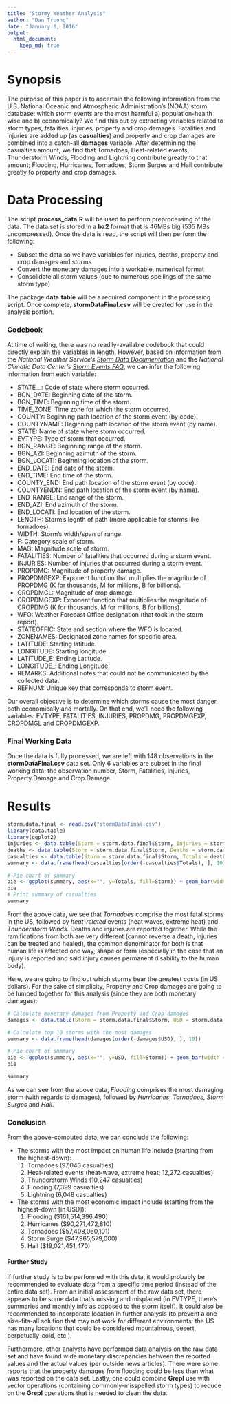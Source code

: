 ```yaml
---
title: "Stormy Weather Analysis"
author: "Dan Truong"
date: "January 8, 2016"
output: 
  html_document:
    keep_md: true
---
```


# Synopsis

The purpose of this paper is to ascertain the following information from the U.S. National Oceanic and Atmospheric Administration's (NOAA) storm database: which storm events are the most harmful a) population-health wise and b) economically? We find this out by extracting variables related to storm types, fatalities, injuries, property and crop damages. Fatalities and injuries are added up (as **casualties**) and property and crop damages are combined into a catch-all **damages** variable. After determining the casualties amount, we find that Tornadoes, Heat-related events, Thunderstorm Winds, Flooding and Lightning contribute greatly to that amount; Flooding, Hurricanes, Tornadoes, Storm Surges and Hail contribute greatly to property and crop damages. 

# Data Processing

The script **process_data.R** will be used to perform preprocessing of the data. The data set is stored in a **bz2** format that is 46MBs big (535 MBs uncompressed). Once the data is read, the script will then perform the following:

* Subset the data so we have variables for injuries, deaths, property and crop damages and storms
* Convert the monetary damages into a workable, numerical format
* Consolidate all storm values (due to numerous spellings of the same storm type)

The package **data.table** will be a required component in the processing script. Once complete, **stormDataFinal.csv** will be created for use in the analysis portion.

### Codebook

At time of writing, there was no readily-available codebook that could directly explain the variables in length. However, based on information from the *National Weather Service's [Storm Data Documentation](https://d396qusza40orc.cloudfront.net/repdata%2Fpeer2_doc%2Fpd01016005curr.pdf)* and the *National Climatic Data Center's [Storm Events FAQ](https://d396qusza40orc.cloudfront.net/repdata%2Fpeer2_doc%2FNCDC%20Storm%20Events-FAQ%20Page.pdf)*, we can infer the following information from each variable:

- STATE__: Code of state where storm occurred.
- BGN_DATE: Beginning date of the storm.
- BGN_TIME: Beginning time of the storm.
- TIME_ZONE: Time zone for which the storm occurred.
- COUNTY: Beginning path location of the storm event (by code).
- COUNTYNAME: Beginning path location of the storm event (by name).
- STATE: Name of state where storm occurred.
- EVTYPE: Type of storm that occurred.
- BGN_RANGE: Beginning range of the storm.
- BGN_AZI: Beginning azimuth of the storm.
- BGN_LOCATI: Beginning location of the storm.
- END_DATE: End date of the storm.
- END_TIME: End time of the storm.
- COUNTY_END: End path location of the storm event (by code).
- COUNTYENDN: End path location of the storm event (by name).
- END_RANGE: End range of the storm.
- END_AZI: End azimuth of the storm.
- END_LOCATI: End location of the storm.
- LENGTH: Storm's legnth of path (more applicable for storms like tornadoes).
- WIDTH: Storm's width/span of range.
- F: Category scale of storm.
- MAG: Magnitude scale of storm.
- FATALITIES: Number of fatalities that occurred during a storm event.
- INJURIES: Number of injuries that occurred during a storm event.
- PROPDMG: Magnitude of property damage.
- PROPDMGEXP: Exponent function that multiplies the magnitude of PROPDMG (K for thousands, M for millions, B for billions).
- CROPDMGL: Magnitude of crop damage.
- CROPDMGEXP: Exponent function that multiplies the magnitude of CROPDMG (K for thousands, M for millions, B for billions).
- WFO: Weather Forecast Office designation (that took in the storm report).
- STATEOFFIC: State and section where the WFO is located.
- ZONENAMES: Designated zone names for specific area.
- LATITUDE: Starting latitude.
- LONGITUDE: Starting longitude.
- LATITUDE_E: Ending Latitude.
- LONGITUDE_: Ending Longitude.
- REMARKS: Additional notes that could not be communicated by the collected data.
- REFNUM: Unique key that corresponds to storm event.

Our overall objective is to determine which storms cause the most danger, both economically and mortally. On that end, we'll need the following variables: EVTYPE, FATALITIES, INJURIES, PROPDMG, PROPDMGEXP, CROPDMGL and CROPDMGEXP.        

### Final Working Data

Once the data is fully processed, we are left with 148 observations in the **stormDataFinal.csv** data set. Only 6 variables are subset in the final working data: the observation number, Storm, Fatalities, Injuries, Property.Damage and Crop.Damage.

# Results

```r
storm.data.final <- read.csv("stormDataFinal.csv")
library(data.table)
library(ggplot2)
injuries <- data.table(Storm = storm.data.final$Storm, Injuries = storm.data.final$Injuries)
deaths <- data.table(Storm = storm.data.final$Storm, Deaths = storm.data.final$Fatalities)
casualties <- data.table(Storm = storm.data.final$Storm, Totals = deaths$Deaths + injuries$Injuries)
summary <- data.frame(head(casualties[order(-casualties$Totals), ], 10))
```


```r
# Pie chart of summary
pie <- ggplot(summary, aes(x="", y=Totals, fill=Storm)) + geom_bar(width = 1, stat = "identity") + coord_polar("y", start=0) + ggtitle("Deadliest Events")
pie
# Print summary of casualties
summary
```

From the above data, we see that *Tornadoes* comprise the most fatal storms in the US, followed by *heat-related* events (heat waves, extreme heat) and *Thunderstorm Winds*. Deaths and injuries are reported together. While the ramifications from both are very different (cannot reverse a death, injuries can be treated and healed), the common denominator for both is that human life is affected one way, shape or form (especially in the case that an injury is reported and said injury causes permanent disability to the human body). 

Here, we are going to find out which storms bear the greatest costs (in US dollars). For the sake of simplicity, Property and Crop damages are going to be lumped together for this analysis (since they are both monetary damages):

```r
# Calculate monetary damages from Property and Crop damages
damages <- data.table(Storm = storm.data.final$Storm, USD = storm.data.final$Property.Damage + storm.data.final$Crop.Damage)

# Calculate top 10 storms with the most damages
summary <- data.frame(head(damages[order(-damages$USD), ], 10))

# Pie chart of summary
pie <- ggplot(summary, aes(x="", y=USD, fill=Storm)) + geom_bar(width = 1, stat = "identity") + coord_polar("y", start=0) + ggtitle("Costliest Events")
pie

summary
```

As we can see from the above data, *Flooding* comprises the most damaging storm (with regards to damages), followed by *Hurricanes*, *Tornadoes*, *Storm Surges* and *Hail*. 

### Conclusion

From the above-computed data, we can conclude the following:

* The storms with the most impact on human life include (starting from the highest-down):
  1. Tornadoes (97,043 casualties)
  2. Heat-related events (heat-wave, extreme heat; 12,272 casualties)
  3. Thunderstorm Winds (10,247 casualties)
  4. Flooding (7,399 casualties)
  5. Lightning (6,048 casualties)
* The storms with the most economic impact include (starting from the highest-down [in USD]):
  1. Flooding ($161,514,396,490)
  2. Hurricanes ($90,271,472,810)
  3. Tornadoes ($57,408,060,101)
  4. Storm Surge ($47,965,579,000)
  5. Hail ($19,021,451,470)

#### Further Study

If further study is to be performed with this data, it would probably be recommended to evaluate data from a specific time period (instead of the entire data set). From an initial assessment of the raw data set, there appears to be some data that's missing and misplaced (in EVTYPE, there's summaries and monthly info as opposed to the storm itself). It could also be recommended to incorporate location in further analysis (to prevent a one-size-fits-all solution that may not work for different environments; the US has many locations that could be considered mountainous, desert, perpetually-cold, etc.). 

Furthermore, other analysts have performed data analysis on the raw data set and have found wide monetary discrepancies between the reported values and the actual values (per outside news articles). There were some reports that the property damages from flooding could be less than what was reported on the data set. Lastly, one could combine **Grepl** use with vector operations (containing commonly-misspelled storm types) to reduce on the **Grepl** operations that is needed to clean the data. 
